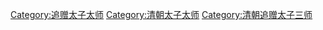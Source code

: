 [[Category:追赠太子太师|Category:追赠太子太师]]
[[Category:清朝太子太师|Category:清朝太子太师]]
[[Category:清朝追赠太子三师|Category:清朝追赠太子三师]]